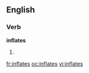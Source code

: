 ==English==

===Verb===
'''inflates'''

# {{third-person singular of|[[inflate]]}}

[[fr:inflates]]
[[oc:inflates]]
[[vi:inflates]]